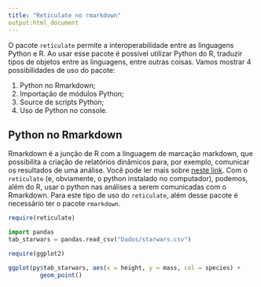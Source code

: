 ```yaml
---
title: "Reticulate no rmarkdown"
output:html_document
---
```


O pacote `reticulate` permite a interoperabilidade entre as linguagens Python e R. Ao usar esse pacote é possível utilizar Python do R, traduzir tipos de objetos entre as linguagens, entre outras coisas. Vamos mostrar 4 possibilidades de uso do pacote:

1. Python no Rmarkdown;
2. Importação de módulos Python;
3. Source de scripts Python;
4. Uso de Python no console.

## Python no Rmarkdown

Rmarkdown é a junção de R com a linguagem de marcação markdown, que possibilita a criação de relatórios dinâmicos para, por exemplo, comunicar os resultados de uma análise. Você pode ler mais sobre [neste link](https://github.com/leo-filgueira/rmd_semest). Com o `reticulate` (e, obviamente, o python instalado no computador), podemos, além do R, usar o python nas análises a serem comunicadas com o Rmarkdown. Para este tipo de uso do `reticulate`, além desse pacote é necessário ter o pacote `rmarkdown`.

```r
require(reticulate)
```

```python
import pandas
tab_starwars = pandas.read_csv("Dados/starwars.csv")
```

```r
require(ggplot2)

ggplot(py$tab_starwars, aes(x = height, y = mass, col = species) +
         geom_point()
```

